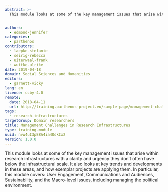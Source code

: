 ```yaml
---
abstract: >-
  This module looks at some of the key management issues that arise within research infrastructures.


authors:
  - edmond-jennifer
categories:
  - parthenos
contributors:
  - laepke-stefanie
  - seirig-rebecca
  - uiterwaal-frank
  - wuttke-ulrike
date: 2019-04-18
domain: Social Sciences and Humanities
editors:
  - garnett-vicky
lang: en
licence: ccby-4.0
remote:
  date: 2018-04-11
  url: http://training.parthenos-project.eu/sample-page/management-challenges/
tags:
  - research-infrastructures
targetGroup: Domain researchers
title: Management Challenges in Research Infrastructures
type: training-module
uuid: nvw4uI3pE8A4ia4OdkIx2
version: 1.0.0
---
```


This module looks at some of the key management issues that arise within research infrastructures with a clarity and urgency they don’t often have below the infrastructural scale. It also looks at key trends and developments in these areas, and how exemplar projects are applying them. In particular, this module covers: User Engagement, Communications and Audiences, Sustainability, and the Macro-level issues, including managing the political environment.

<ExternalResource
  title="Interested in learning more?"
  subtitle="Check out Management Challenges in Research Infrastructures on PARTHENOS"
  url="http://training.parthenos-project.eu/sample-page/management-challenges/"
/>
